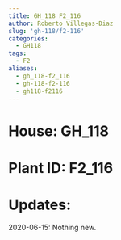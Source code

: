 ```yaml
---
title: GH_118 F2_116
author: Roberto Villegas-Diaz
slug: 'gh-118/f2-116'
categories:
  - GH118
tags:
  - F2
aliases:
  - gh_118-f2_116
  - gh-118-f2-116
  - gh118-f2116
---
```


# **House**: GH_118
# **Plant ID**: F2_116
# **Updates**: 
2020-06-15: Nothing new.

